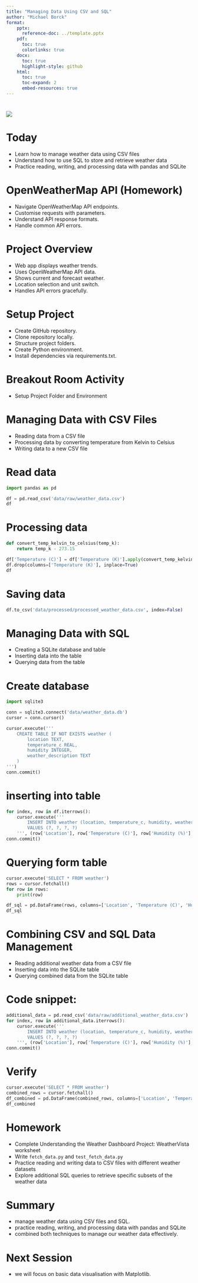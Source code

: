 ```yaml
---
title: "Managing Data Using CSV and SQL"
author: "Michael Borck"
format:
    pptx:
      reference-doc: ../template.pptx
    pdf:
      toc: true
      colorlinks: true
    docx:
      toc: true
      highlight-style: github
    html:
      toc: true
      toc-expand: 2
      embed-resources: true
---
```


# 
![](../images/curtin-copy-right.png)


# Today
* Learn how to manage weather data using CSV files
* Understand how to use SQL to store and retrieve weather data
* Practice reading, writing, and processing data with pandas and SQLite

# OpenWeatherMap API (Homework)
- Navigate OpenWeatherMap API endpoints.
- Customise requests with parameters.
- Understand API response formats.
- Handle common API errors.

# Project Overview
- Web app displays weather trends.
- Uses OpenWeatherMap API data.
- Shows current and forecast weather.
- Location selection and unit switch.
- Handles API errors gracefully.

# Setup Project
- Create GitHub repository.
- Clone repository locally.
- Structure project folders.
- Create Python environment.
- Install dependencies via requirements.txt.

# Breakout Room Activity
- Setup Project Folder and Environment

# Managing Data with CSV Files
- Reading data from a CSV file
- Processing data by converting temperature from Kelvin to Celsius
- Writing data to a new CSV file


# Read data
```python
import pandas as pd

df = pd.read_csv('data/raw/weather_data.csv')
df
```

# Processing data
```python
def convert_temp_kelvin_to_celsius(temp_k):
    return temp_k - 273.15

df['Temperature (C)'] = df['Temperature (K)'].apply(convert_temp_kelvin_to_celsius)
df.drop(columns=['Temperature (K)'], inplace=True)
df
```

# Saving data
```python
df.to_csv('data/processed/processed_weather_data.csv', index=False)
```

#  Managing Data with SQL

- Creating a SQLite database and table
- Inserting data into the table
- Querying data from the table

# Create database
```python
import sqlite3

conn = sqlite3.connect('data/weather_data.db')
cursor = conn.cursor()

cursor.execute('''
    CREATE TABLE IF NOT EXISTS weather (
        location TEXT,
        temperature_c REAL,
        humidity INTEGER,
        weather_description TEXT
    )
''')
conn.commit()
```

# inserting into table
```python
for index, row in df.iterrows():
    cursor.execute('''
        INSERT INTO weather (location, temperature_c, humidity, weather_description)
        VALUES (?, ?, ?, ?)
    ''', (row['Location'], row['Temperature (C)'], row['Humidity (%)'], row['Weather']))
conn.commit()
```

# Querying form table
```python
cursor.execute('SELECT * FROM weather')
rows = cursor.fetchall()
for row in rows:
    print(row)

df_sql = pd.DataFrame(rows, columns=['Location', 'Temperature (C)', 'Humidity (%)', 'Weather'])
df_sql
```

# Combining CSV and SQL Data Management

- Reading additional weather data from a CSV file
- Inserting data into the SQLite table
- Querying combined data from the SQLite table

# Code snippet:
```python
additional_data = pd.read_csv('data/raw/additional_weather_data.csv')
for index, row in additional_data.iterrows():
    cursor.execute('''
        INSERT INTO weather (location, temperature_c, humidity, weather_description)
        VALUES (?, ?, ?, ?)
    ''', (row['Location'], row['Temperature (C)'], row['Humidity (%)'], row['Weather']))
conn.commit()
```

# Verify
```python
cursor.execute('SELECT * FROM weather')
combined_rows = cursor.fetchall()
df_combined = pd.DataFrame(combined_rows, columns=['Location', 'Temperature (C)', 'Humidity (%)', 'Weather'])
df_combined
```

# Homework
- Complete Understanding the Weather Dashboard Project: WeatherVista worksheet
- Write `fetch_data.py` and `test_fetch_data.py`
- Practice reading and writing data to CSV files with different weather datasets
- Explore additional SQL queries to retrieve specific subsets of the weather data

# Summary
* manage weather data using CSV files and SQL. 
* practice reading, writing, and processing data with pandas and SQLite 
* combined both techniques to manage our weather data effectively.

# Next Session
- we will focus on basic data visualisation with Matplotlib.